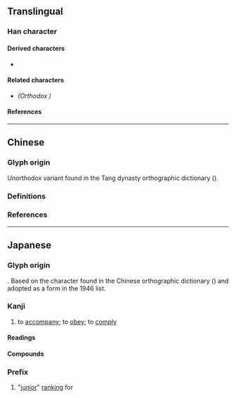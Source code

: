{{also|從|征}}
{{character info}}
==Translingual==
{{Han simplified forms|從|従|从}}

===Han character===
{{Han char|rn=60|rad=彳|as=07|sn=10|four=28281|canj=HOTYO|ids=⿰彳⿱䒑龰}}

====Derived characters====
* {{l|mul|[[𫞋]], [[縦]], [[𧱷]], [[𮜀]], [[𭞁]], [[𮋹]]}}

====Related characters====
* {{l|mul|從}} ''(Orthodox {{w|Traditional Chinese|traditional form}})''

====References====
{{Han ref|kx=0367.271|dkj=10133|dj=0691.130|hdz=20826.040|uh=5F93}}

----

==Chinese==

===Glyph origin===
Unorthodox variant {{Han simp|從|f=从|t=䒑|nocap=y}} found in the Tang dynasty orthographic dictionary {{w|Ganlu Zishu}} ({{w2|zh|干祿字書}}).

===Definitions===
{{zh-see|從}}

===References===
{{R:twedu|A01293-003#18}}

----

==Japanese==
{{ja-kanji forms|従|從}}

===Glyph origin===
{{Han simp|從|f=从|t=䒑}}. Based on the character found in the Chinese orthographic dictionary {{w|Ganlu Zishu}} ({{w2|ja|干祿字書}})<!-- Refer http://dict.variants.moe.edu.tw/variants/rbt/word_attribute.rbt?quote_code=QTAxMjkzLTAwMw#18 --> and adopted as a {{w|shinjitai}} form in the 1946 {{w|Tōyō kanji}} list.

===Kanji===
{{ja-kanji|grade=6|rs=彳07|kyu=從}}

# to [[accompany]]; to [[obey]]; to [[comply]]

====Readings====
{{ja-readings
|goon=しゅ, じゅ, じゅう
|kanon=しょう
|kanyoon=じゅう
|kun=したが-う, したが-える, より
|nanori=つぐ
}}

====Compounds====
{{der2|ja
|{{ja-r|従兄弟|いとこ}}: {{l|en|male}} {{l|en|cousin}}
|{{ja-r|従姉妹|いとこ}}: {{l|en|female}} {{l|en|cousin}}
|{{ja-r|臣%従|しん%じゅう}}: {{l|en|vassalage}}
|{{ja-r|従%業|じゅう%ぎょう}}: {{l|en|employment}}
|{{ja-r|従%軍|じゅう%ぐん}}: {{l|en|war}} {{l|en|campaign}}; {{l|en|military}} {{l|en|service}}
|{{ja-r|従%者|じゅう%しゃ}}: {{l|en|attendant}}; {{l|en|servant}}; {{l|en|follower}}
|{{ja-r|従%事|じゅう%じ}}: {{l|en|engagement}}
|{{ja-r|主%従|しゅう%じゅう}}: {{l|en|master}} and {{l|en|servant}}; {{l|en|employer}} and {{l|en|employee}}
|{{ja-r|従%順|じゅう%じゅん}}: {{l|en|obedient}}; {{l|en|submissive}}; {{l|en|docile}}
|{{ja-r|従%前|じゅう%ぜん}}; {{l|en|previous}}; {{l|en|former}}
|{{ja-r|従%属|じゅう%ぞく}}; {{l|en|subordination}}; {{l|en|dependency}}
|{{ja-r|従%僕|じゅう%ぼく}}: {{l|en|male}} {{l|en|attendant}} {{l|en|servant}}
|{{ja-r|従%来|じゅう%らい}}: {{l|en|until}} {{l|en|now}}; {{l|en|conventional}}; {{l|en|existing}}
|{{ja-r|追%従|つい%しょう}}: {{l|en|flattery}}
|{{ja-r|服%従|ふく%じゅう}}: {{l|en|obedience}}; {{l|en|submission}}
|{{ja-r|盲%従|もう%じゅう}}: {{l|en|blind}} {{l|en|obedience}}
|{{ja-r|隷%従|れい%じゅう}}: {{l|en|slavery}}
}}

===Prefix===
{{ja-kanjitab|じゅ|yomi=goon}}
{{ja-pos|prefix|じゅ}}

# {{lb|ja|history|sort=しゅ'}} "[[junior]]" [[ranking]] for {{m|ja|位|tr=-i||Japanese courtier rank}}
#:{{ant|ja|正|tr=shō-}}
#:{{ja-x|{{w|lang=ja|従一位|従%一%位}}|じゅ%いち%い|junior rank 1}}
#:{{ja-x|{{w|lang=ja|従三位|従%三%位}}|じゅ%さん%み|junior rank 3}}
#:{{ja-x|{{w|lang=ja|従九位|従%九%位}}|じゅ%く%い|junior rank 9}}